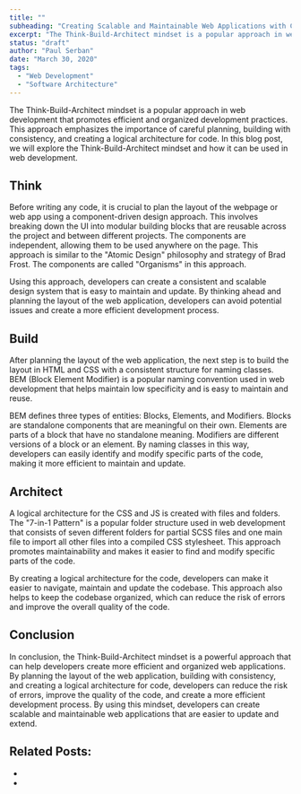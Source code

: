 ```yaml
---
title: ""
subheading: "Creating Scalable and Maintainable Web Applications with Careful Planning, Consistency, and Logical Architecture."
excerpt: "The Think-Build-Architect mindset is a popular approach in web development that promotes efficient and organized development practices. This approach emphasizes the importance of careful planning, building with consistency, and creating a logical architecture for code. In this blog post, we will explore the Think-Build-Architect mindset and how it can be used in web development."
status: "draft"
author: "Paul Serban"
date: "March 30, 2020"
tags:
  - "Web Development"
  - "Software Architecture"
---
```


The Think-Build-Architect mindset is a popular approach in web development that promotes efficient and organized development practices. This approach emphasizes the importance of careful planning, building with consistency, and creating a logical architecture for code. In this blog post, we will explore the Think-Build-Architect mindset and how it can be used in web development.

## Think

Before writing any code, it is crucial to plan the layout of the webpage or web app using a component-driven design approach. This involves breaking down the UI into modular building blocks that are reusable across the project and between different projects. The components are independent, allowing them to be used anywhere on the page. This approach is similar to the "Atomic Design" philosophy and strategy of Brad Frost. The components are called "Organisms" in this approach.

Using this approach, developers can create a consistent and scalable design system that is easy to maintain and update. By thinking ahead and planning the layout of the web application, developers can avoid potential issues and create a more efficient development process.

## Build

After planning the layout of the web application, the next step is to build the layout in HTML and CSS with a consistent structure for naming classes. BEM (Block Element Modifier) is a popular naming convention used in web development that helps maintain low specificity and is easy to maintain and reuse.

BEM defines three types of entities: Blocks, Elements, and Modifiers. Blocks are standalone components that are meaningful on their own. Elements are parts of a block that have no standalone meaning. Modifiers are different versions of a block or an element. By naming classes in this way, developers can easily identify and modify specific parts of the code, making it more efficient to maintain and update.

## Architect

A logical architecture for the CSS and JS is created with files and folders. The "7-in-1 Pattern" is a popular folder structure used in web development that consists of seven different folders for partial SCSS files and one main file to import all other files into a compiled CSS stylesheet. This approach promotes maintainability and makes it easier to find and modify specific parts of the code.

By creating a logical architecture for the code, developers can make it easier to navigate, maintain and update the codebase. This approach also helps to keep the codebase organized, which can reduce the risk of errors and improve the overall quality of the code.


## Conclusion
In conclusion, the Think-Build-Architect mindset is a powerful approach that can help developers create more efficient and organized web applications. By planning the layout of the web application, building with consistency, and creating a logical architecture for code, developers can reduce the risk of errors, improve the quality of the code, and create a more efficient development process. By using this mindset, developers can create scalable and maintainable web applications that are easier to update and extend.

## Related Posts:
- <Link href="/blog/posts/frontend-system-design-engineer-role-requirements-and-oportunities" label={`Frontend System Design Engineer: Role, Requirements, and Opportunities`} isInternal={true} />
- <Link href="/blog/posts/sdlc-basics-best-practices-pitfalls" label={`An Introduction to the Software Development Lifecycle (SDLC): A Comprehensive Overview`} isInternal={true} />